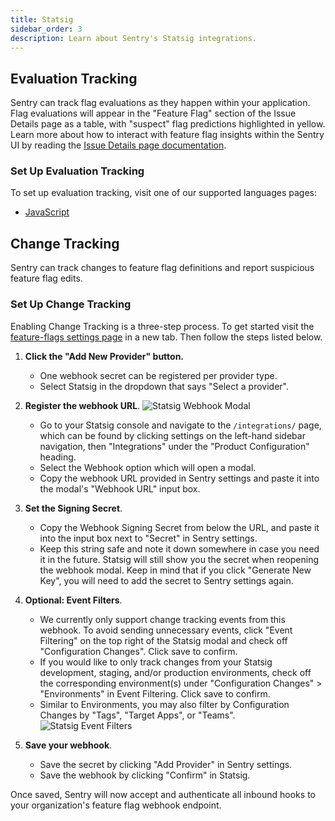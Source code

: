 ```yaml
---
title: Statsig
sidebar_order: 3
description: Learn about Sentry's Statsig integrations.
---
```


## Evaluation Tracking

Sentry can track flag evaluations as they happen within your application.  Flag evaluations will appear in the "Feature Flag" section of the Issue Details page as a table, with "suspect" flag predictions highlighted in yellow. Learn more about how to interact with feature flag insights within the Sentry UI by reading the [Issue Details page documentation](/product/issues/issue-details/#feature-flags).

### Set Up Evaluation Tracking

To set up evaluation tracking, visit one of our supported languages pages:
* [JavaScript](/platforms/javascript/configuration/integrations/statsig/)

## Change Tracking

Sentry can track changes to feature flag definitions and report suspicious feature flag edits.

### Set Up Change Tracking

Enabling Change Tracking is a three-step process. To get started visit the [feature-flags settings page](https://sentry.io/orgredirect/organizations/:orgslug/settings/feature-flags) in a new tab. Then follow the steps listed below.

1. **Click the "Add New Provider" button.**
    - One webhook secret can be registered per provider type.
    - Select Statsig in the dropdown that says "Select a provider".
2. **Register the webhook URL**.
    ![Statsig Webhook Modal](./img/statsig-webhook-modal.png)
    - Go to your Statsig console and navigate to the `/integrations/` page, which can be found by clicking settings on the left-hand sidebar navigation, then "Integrations" under the "Product Configuration" heading.
    - Select the Webhook option which will open a modal.
    - Copy the webhook URL provided in Sentry settings and paste it into the modal's "Webhook URL" input box.
3. **Set the Signing Secret**.
    - Copy the Webhook Signing Secret from below the URL, and paste it into the input box next to "Secret" in Sentry settings.
    - Keep this string safe and note it down somewhere in case you need it in the future. Statsig will still show you the secret when reopening the webhook modal. Keep in mind that if you click "Generate New Key", you will need to add the secret to Sentry settings again.
4. **Optional: Event Filters**.
   - We currently only support change tracking events from this webhook. To avoid sending unnecessary events, click "Event Filtering" on the top right of the Statsig modal and check off "Configuration Changes". Click save to confirm.
   - If you would like to only track changes from your Statsig development, staging, and/or production environments, check off the corresponding environment(s) under "Configuration Changes" > "Environments" in Event Filtering. Click save to confirm.
   - Similar to Environments, you may also filter by Configuration Changes by "Tags", "Target Apps", or "Teams".
   ![Statsig Event Filters](./img/statsig-event-filters.png)

5. **Save your webhook**.
    - Save the secret by clicking "Add Provider" in Sentry settings.
    - Save the webhook by clicking "Confirm" in Statsig.

Once saved, Sentry will now accept and authenticate all inbound hooks to your organization's feature flag webhook endpoint.
